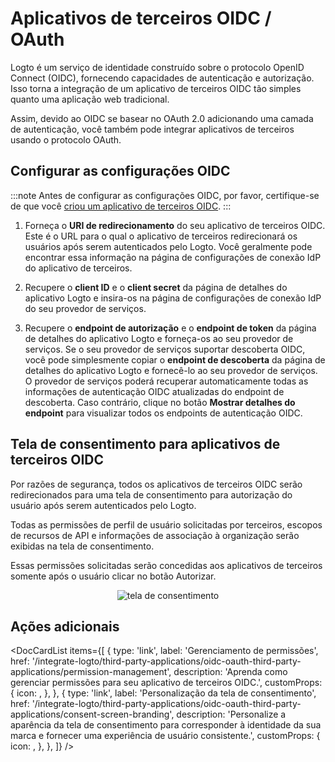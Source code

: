 

# Aplicativos de terceiros OIDC / OAuth

Logto é um serviço de identidade construído sobre o protocolo OpenID Connect (OIDC), fornecendo capacidades de autenticação e autorização. Isso torna a integração de um aplicativo de terceiros OIDC tão simples quanto uma aplicação web tradicional.

Assim, devido ao OIDC se basear no OAuth 2.0 adicionando uma camada de autenticação, você também pode integrar aplicativos de terceiros usando o protocolo OAuth.

## Configurar as configurações OIDC

:::note
Antes de configurar as configurações OIDC, por favor, certifique-se de que você [criou um aplicativo de terceiros OIDC](/integrate-logto/third-party-applications/#create-an-third-party-application-in-logto).
:::

1. Forneça o **URI de redirecionamento** do seu aplicativo de terceiros OIDC. Este é o URL para o qual o aplicativo de terceiros redirecionará os usuários após serem autenticados pelo Logto.
   Você geralmente pode encontrar essa informação na página de configurações de conexão IdP do aplicativo de terceiros.

2. Recupere o **client ID** e o **client secret** da página de detalhes do aplicativo Logto e insira-os na página de configurações de conexão IdP do seu provedor de serviços.

3. Recupere o **endpoint de autorização** e o **endpoint de token** da página de detalhes do aplicativo Logto e forneça-os ao seu provedor de serviços.
   Se o seu provedor de serviços suportar descoberta OIDC, você pode simplesmente copiar o **endpoint de descoberta** da página de detalhes do aplicativo Logto e fornecê-lo ao seu provedor de serviços. O provedor de serviços poderá recuperar automaticamente todas as informações de autenticação OIDC atualizadas do endpoint de descoberta.
   Caso contrário, clique no botão **Mostrar detalhes do endpoint** para visualizar todos os endpoints de autenticação OIDC.

## Tela de consentimento para aplicativos de terceiros OIDC

Por razões de segurança, todos os aplicativos de terceiros OIDC serão redirecionados para uma tela de consentimento para autorização do usuário após serem autenticados pelo Logto.

Todas as permissões de perfil de usuário solicitadas por terceiros, escopos de recursos de API e informações de associação à organização serão exibidas na tela de consentimento.

Essas permissões solicitadas serão concedidas aos aplicativos de terceiros somente após o usuário clicar no botão Autorizar.

<center>
  <img src={ConsentScreen} alt="tela de consentimento" width={500} />
</center>

## Ações adicionais

<DocCardList
  items={[
    {
      type: 'link',
      label: 'Gerenciamento de permissões',
      href: '/integrate-logto/third-party-applications/oidc-oauth-third-party-applications/permission-management',
      description: 'Aprenda como gerenciar permissões para seu aplicativo de terceiros OIDC.',
      customProps: {
        icon: <AuthorizationIcon width={20} height={20} />,
      },
    },
    {
      type: 'link',
      label: 'Personalização da tela de consentimento',
      href: '/integrate-logto/third-party-applications/oidc-oauth-third-party-applications/consent-screen-branding',
      description:
        'Personalize a aparência da tela de consentimento para corresponder à identidade da sua marca e fornecer uma experiência de usuário consistente.',
      customProps: {
        icon: <CustomizationIcon width={20} height={20} />,
      },
    },
  ]}
/>
